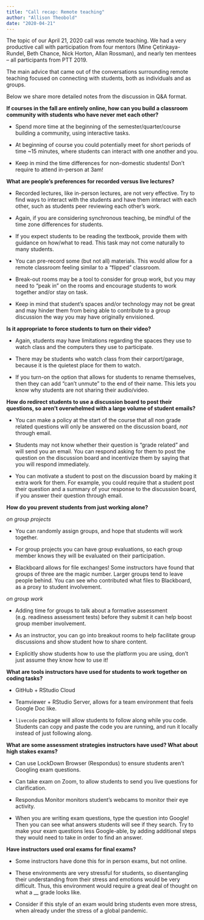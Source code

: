 ```yaml
---
title: "Call recap: Remote teaching"
author: "Allison Theobold"
date: "2020-04-21"
---
```


The topic of our April 21, 2020 call was remote teaching. We had a very productive
call with participation from four mentors (Mine Çetinkaya-Rundel, Beth Chance,
Nick Horton, Allan Rossman), and nearly ten mentees -- all participants
from PTT 2019. 

The main advice that came out of the conversations surrounding remote teaching 
focused on connecting with students, both as individuals and as groups. 

Below we share more detailed notes from the discussion in Q&A format.

__If courses in the fall are entirely online, how can you build a classroom community with students who have never met each other?__ 

* Spend more time at the beginning of the semester/quarter/course building a 
community, using interactive tasks.  

* At beginning of course you could potentially meet for short periods of time
~15 minutes, where students can interact with one another and you. 

* Keep in mind the time differences for non-domestic students! Don't require 
to attend in-person at 3am! 

__What are people's preferences for recorded versus live lectures?__ 

* Recorded lectures, like in-person lectures, are not very effective. Try to 
find ways to interact with the students and have them interact with each other, 
such as students peer reviewing each other's work. 

* Again, if you are considering synchronous teaching, be mindful of the time 
zone differences for students.  

* If you expect students to be reading the textbook, provide them with guidance 
on how/what to read. This task may not come naturally to many students. 

* You can pre-record some (but not all) materials. This would allow for a 
remote classroom feeling similar to a "flipped" classroom. 

* Break-out rooms may be a tool to consider for group work, but you may need 
to "peak in" on the rooms and encourage students to work together and/or stay 
on task. 

* Keep in mind that student's spaces and/or technology may not be great and may 
hinder them from being able to contribute to a group discussion the way you may 
have originally envisioned. 

__Is it appropriate to force students to turn on their video?__ 

* Again, students may have limitations regarding the spaces they use to watch 
class and the computers they use to participate. 
    
* There may be students who watch class from their carport/garage, because
it is the quietest place for them to watch. 
    
* If you turn-on the option that allows for students to rename themselves, 
then they can add "can't unmute" to the end of their name. This lets you 
know why students are not sharing their audio/video. 
    
__How do redirect students to use a discussion board to post their questions, so aren't overwhelmed with a large volume of student emails?__ 

* You can make a policy at the start of the course that all non grade related 
questions will only be answered on the discussion board, *not* through email. 

* Students may not know whether their question is "grade related" and will send
you an email. You can respond asking for them to post the question on the
discussion board and incentivize them by saying that you will respond 
immediately. 

* You can motivate a student to post on the discussion board by making it extra 
work for them. For example, you could require that a student post their question 
and a summary of your response to the discussion board, if you answer their
question through email. 

__How do you prevent students from just working alone?__ 

_on group projects_ 

* You can randomly assign groups, and hope that students will work together. 

* For group projects you can have group evaluations, so each group member knows 
they will be evaluated on their participation. 

* Blackboard allows for file exchanges! Some instructors have found that groups 
of three are the magic number. Larger groups tend to leave people behind. You 
can see who contributed what files to Blackboard, as a proxy to student involvement. 

_on group work_

* Adding time for groups to talk about a formative assessment (e.g. readiness 
assessment tests) before they submit it can help boost group member involvement.  

* As an instructor, you can go into breakout rooms to help facilitate group 
discussions and show student how to share content. 

* Explicitly show students how to use the platform you are using, don't just 
assume they know how to use it!

__What are tools instructors have used for students to work together on coding tasks?__ 

* GitHub + RStudio Cloud

* Teamviewer + RStudio Server, allows for a team environment that feels 
Google Doc like. 

* `livecode` package will allow students to follow along while you code. 
Students can copy and paste the code you are running, and run it locally 
instead of just following along. 

__What are some assessment strategies instructors have used? What about high stakes exams?__ 

* Can use LockDown Browser (Respondus) to ensure students aren't Googling 
exam questions. 

* Can take exam on Zoom, to allow students to send you live questions for 
clarification. 

* Respondus Monitor monitors student's webcams to monitor their eye activity. 

* When you are writing exam questions, type the question into Google! Then you 
can see what answers students will see if they search. Try to make your exam 
questions less Google-able, by adding additional steps they would need to take 
in order to find an answer. 

__Have instructors used oral exams for final exams?__ 

* Some instructors have done this for in person exams, but not online. 

* These environments are very stressful for students, so disentangling their 
understanding from their stress and emotions would be very difficult. Thus, this environment would require a great deal of thought on what a \_\_ grade looks like.  
    
* Consider if this style of an exam would bring students even more stress, when
already under the stress of a global pandemic. 

